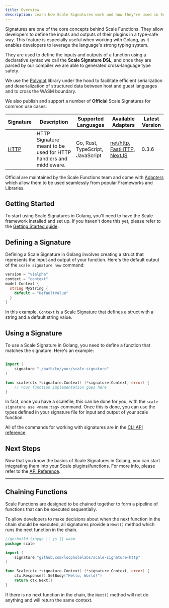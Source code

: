 ```yaml
---
title: Overview
description: Learn how Scale Signatures work and how they're used in Scale Functions.
---
```


Signatures are one of the core concepts behind Scale Functions. They allow developers to define the inputs and outputs of their plugins in a type-safe way. This feature is especially useful when working with Golang, as it enables developers to leverage the language's strong typing system.

They are used to define the inputs and outputs of a function using a declarative syntax we call the **Scale Signature DSL**,
and once they are parsed by our compiler we are able to generated cross-language type safety.

We use the [Polyglot](https://github.com/loopholelabs/polyglot-go) library under the hood to facilitate efficient
serialization and deserialization of structured data between host and guest languages and to cross the WASM boundary.

We also publish and support a number of **Official** Scale Signatures for common use cases:

| Signature                  | Description                                                        | Supported Languages              | Available Adapters                                                                                                                                           | Latest Version |
|----------------------------|--------------------------------------------------------------------|----------------------------------|--------------------------------------------------------------------------------------------------------------------------------------------------------------|----------------|
| [HTTP](/signatures/http)   | HTTP Signature meant to be used for HTTP handlers and middleware.  | Go, Rust, TypeScript, JavaScript | [net/http](/languages/golang/adapters/net-http), [FastHTTP](/languages/golang/adapters/fasthttp), [NextJS](/languages/javascript-typescript/adapters/nextjs) | 0.3.6          |

Official are maintained by the Scale Functions team and come with [Adapters](/languages/golang/adapters/net-http) which
allow them to be used seamlessly from popular Frameworks and Libraries.

## Getting Started

To start using Scale Signatures in Golang, you'll need to have the Scale framework installed and set up. If you haven't done this yet, please refer to the [Getting Started guide](https://scale.sh/docs/getting-started/overview).

## Defining a Signature

Defining a Scale Signature in Golang involves creating a struct that represents the input and output of your function. Here's the default output of the `scale signature new` command:

```go
version = "v1alpha"
context = "context"
model Context {
  string MyString {
    default = "DefaultValue"
  }
}
```

In this example, `Context` is a Scale Signature that defines a struct  with a string and a default string value.

## Using a Signature

To use a Scale Signature in Golang, you need to define a function that matches the signature. Here's an example:


```go

import (
    signature "./path/to/your/scale.signature"
)

func scale(ctx *signature.Context) (*signature.Context, error) {
    // Your function implementation goes here
}
```

In fact, once you have a scalefile, this can be done for you, with the `scale signature use <name:tag>` command. Once this is done, you can use the types defined in your signature file for input and output of your scale function.

All of the commands for working with signatures are in the [CLI API reference](/cli/reference/signatures).

## Next Steps

Now that you know the basics of Scale Signatures in Golang, you can start integrating them into your Scale plugins/functions. For more info, please refer to the [API Reference](/cli/reference/signatures).

---

## Chaining Functions

Scale Functions are designed to be chained together to form a pipeline of functions that can be executed sequentially.

To allow developers to make decisions about when the next function in the chain should be executed, all signatures provide a
`Next()` method which runs the next function in the chain.

```go
//go:build tinygo || js || wasm
package scale

import (
    signature "github.com/loopholelabs/scale-signature-http"
)

func Scale(ctx *signature.Context) (*signature.Context, error) {
    ctx.Response().SetBody("Hello, World!")
    return ctx.Next()
}
```

If there is no next function in the chain, the `Next()` method will not do anything and will return the same context.
